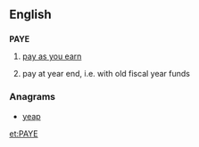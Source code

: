 ==English==

==={{initialism-old|en}}===
{{wikipedia}}
'''PAYE'''

# {{context|British|lang=en}} [[pay as you earn]]
# {{context|Canadian|lang=en}} pay at year end, i.e. with old fiscal year funds

===Anagrams===
* [[yeap#English|yeap]]

[[et:PAYE]]